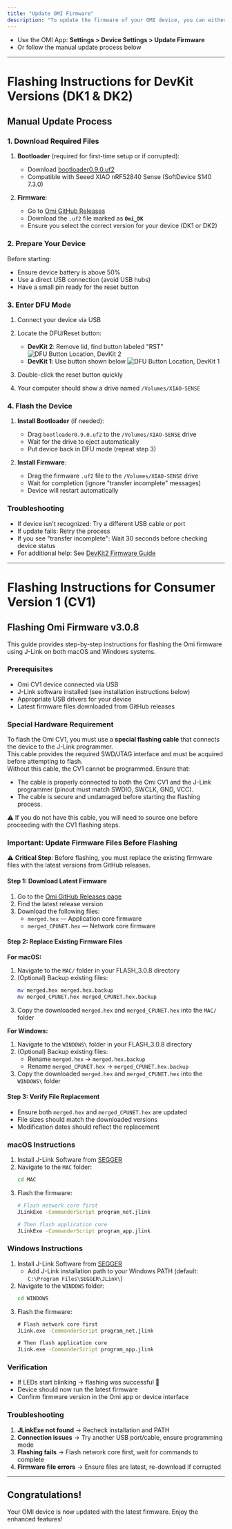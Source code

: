 ```yaml
---
title: "Update OMI Firmware"
description: "To update the firmware of your OMI device, you can either:"
---
```


* Use the OMI App: **Settings > Device Settings > Update Firmware**
* Or follow the manual update process below

---

# Flashing Instructions for DevKit Versions (DK1 & DK2)

## Manual Update Process[​](#manual-update-process "Direct link to Manual Update Process")

### 1. Download Required Files[​](#1-download-required-files "Direct link to 1. Download Required Files")

1. **Bootloader** (required for first-time setup or if corrupted):

   * Download [bootloader0.9.0.uf2](https://github.com/BasedHardware/omi/releases/download/v2.0.1-Omi/bootloader0.9.0.uf2)
   * Compatible with Seeed XIAO nRF52840 Sense (SoftDevice S140 7.3.0)

2. **Firmware**:

   * Go to [Omi GitHub Releases](https://github.com/BasedHardware/omi/releases)
   * Download the `.uf2` file marked as **`Omi_DK`**
   * Ensure you select the correct version for your device (DK1 or DK2)

### 2. Prepare Your Device[​](#2-prepare-your-device "Direct link to 2. Prepare Your Device")

Before starting:

* Ensure device battery is above 50%
* Use a direct USB connection (avoid USB hubs)
* Have a small pin ready for the reset button

### 3. Enter DFU Mode[​](#3-enter-dfu-mode "Direct link to 3. Enter DFU Mode")

1. Connect your device via USB

2. Locate the DFU/Reset button:

   * **DevKit 2**: Remove lid, find button labeled "RST" ![DFU Button Location, DevKit 2](/images/docs/get_started/assets/images/dk2_rst_button-568e837198e6acedc078bd922c2a46e0.jpeg)
   * **DevKit 1**: Use button shown below ![DFU Button Location, DevKit 1](/images/docs/get_started/assets/images/dfu_dev_kit_reset_button-6564f71a7c6f4aab49c9ff131d3435ce.png)

3. Double-click the reset button quickly

4. Your computer should show a drive named `/Volumes/XIAO-SENSE`

### 4. Flash the Device[​](#4-flash-the-device "Direct link to 4. Flash the Device")

1. **Install Bootloader** (if needed):

   * Drag `bootloader0.9.0.uf2` to the `/Volumes/XIAO-SENSE` drive
   * Wait for the drive to eject automatically
   * Put device back in DFU mode (repeat step 3)

2. **Install Firmware**:

   * Drag the firmware `.uf2` file to the `/Volumes/XIAO-SENSE` drive
   * Wait for completion (ignore "transfer incomplete" messages)
   * Device will restart automatically

### Troubleshooting[​](#troubleshooting "Direct link to Troubleshooting")

* If device isn't recognized: Try a different USB cable or port
* If update fails: Retry the process
* If you see "transfer incomplete": Wait 30 seconds before checking device status
* For additional help: See [DevKit2 Firmware Guide](https://help.omi.me/en/articles/9995941-updating-your-devkit2-firmware)

***

# Flashing Instructions for Consumer Version 1 (CV1)

## Flashing Omi Firmware v3.0.8

This guide provides step-by-step instructions for flashing the Omi firmware using J-Link on both macOS and Windows systems.

### Prerequisites

- Omi CV1 device connected via USB  
- J-Link software installed (see installation instructions below)  
- Appropriate USB drivers for your device  
- Latest firmware files downloaded from GitHub releases  

### Special Hardware Requirement

To flash the Omi CV1, you must use a **special flashing cable** that connects the device to the J-Link programmer.  
This cable provides the required SWD/JTAG interface and must be acquired before attempting to flash.  
Without this cable, the CV1 cannot be programmed. Ensure that:

- The cable is properly connected to both the Omi CV1 and the J-Link programmer (pinout must match SWDIO, SWCLK, GND, VCC).  
- The cable is secure and undamaged before starting the flashing process.  

⚠️ If you do not have this cable, you will need to source one before proceeding with the CV1 flashing steps.

### Important: Update Firmware Files Before Flashing

⚠️ **Critical Step**: Before flashing, you must replace the existing firmware files with the latest versions from GitHub releases.

#### Step 1: Download Latest Firmware

1. Go to the [Omi GitHub Releases page](https://github.com/BasedHardware/omi/releases)  
2. Find the latest release version  
3. Download the following files:  
   - `merged.hex` — Application core firmware  
   - `merged_CPUNET.hex` — Network core firmware  

#### Step 2: Replace Existing Firmware Files

**For macOS:**
1. Navigate to the `MAC/` folder in your FLASH_3.0.8 directory  
2. (Optional) Backup existing files:
   ```bash
   mv merged.hex merged.hex.backup
   mv merged_CPUNET.hex merged_CPUNET.hex.backup
   ```
3. Copy the downloaded `merged.hex` and `merged_CPUNET.hex` into the `MAC/` folder  

**For Windows:**
1. Navigate to the `WINDOWS\` folder in your FLASH_3.0.8 directory  
2. (Optional) Backup existing files:
   - Rename `merged.hex` → `merged.hex.backup`  
   - Rename `merged_CPUNET.hex` → `merged_CPUNET.hex.backup`  
3. Copy the downloaded `merged.hex` and `merged_CPUNET.hex` into the `WINDOWS\` folder  

#### Step 3: Verify File Replacement

- Ensure both `merged.hex` and `merged_CPUNET.hex` are updated  
- File sizes should match the downloaded versions  
- Modification dates should reflect the replacement  

### macOS Instructions

1. Install J-Link Software from [SEGGER](https://www.segger.com/downloads/jlink/)  
2. Navigate to the `MAC` folder:
   ```bash
   cd MAC
   ```
3. Flash the firmware:
   ```bash
   # Flash network core first
   JLinkExe -CommanderScript program_net.jlink
   
   # Then flash application core
   JLinkExe -CommanderScript program_app.jlink
   ```

### Windows Instructions

1. Install J-Link Software from [SEGGER](https://www.segger.com/downloads/jlink/)  
   - Add J-Link installation path to your Windows PATH (default: `C:\Program Files\SEGGER\JLink\`)  
2. Navigate to the `WINDOWS` folder:
   ```cmd
   cd WINDOWS
   ```
3. Flash the firmware:
   ```cmd
   # Flash network core first
   JLink.exe -CommanderScript program_net.jlink
   
   # Then flash application core
   JLink.exe -CommanderScript program_app.jlink
   ```

### Verification

- If LEDs start blinking → flashing was successful 🎉  
- Device should now run the latest firmware  
- Confirm firmware version in the Omi app or device interface  

### Troubleshooting

1. **JLinkExe not found** → Recheck installation and PATH  
2. **Connection issues** → Try another USB port/cable, ensure programming mode  
3. **Flashing fails** → Flash network core first, wait for commands to complete  
4. **Firmware file errors** → Ensure files are latest, re-download if corrupted  

---

## Congratulations\![​](#congratulations "Direct link to Congratulations!")

Your OMI device is now updated with the latest firmware. Enjoy the enhanced features!
